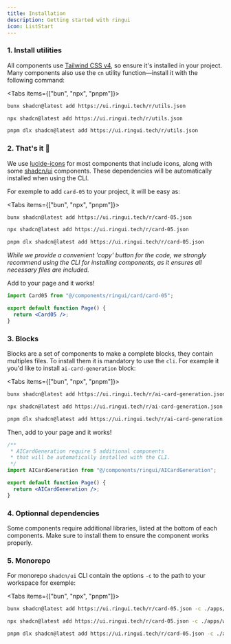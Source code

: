 ```yaml
---
title: Installation
description: Getting started with ringui
icon: ListStart
---
```


### 1. Install utilities

All components use [Tailwind CSS v4](https://tailwindcss.com/docs/installation/framework-guides/nextjs), so ensure it's installed in your project.
Many components also use the `cn` utility function—install it with the following command:

<Tabs items={["bun", "npx", "pnpm"]}>
 
```bash tab="bun"
bunx shadcn@latest add https://ui.ringui.tech/r/utils.json 
```
 
```bash tab="npx"
npx shadcn@latest add https://ui.ringui.tech/r/utils.json
```

```bash tab="pnpm"
pnpm dlx shadcn@latest add https://ui.ringui.tech/r/utils.json
```

</Tabs>

### 2. That's it 🎉

We use [lucide-icons](https://lucide.dev/guide/installation) for most components that include icons, along with some [shadcn/ui](https://ui.shadcn.com/) components. These dependencies will be automatically installed when using the CLI.

For exemple to add `card-05` to your project, it will be easy as:

<Tabs items={["bun", "npx", "pnpm"]}>
 
```bash tab="bun"
bunx shadcn@latest add https://ui.ringui.tech/r/card-05.json
```
 
```bash tab="npx"
npx shadcn@latest add https://ui.ringui.tech/r/card-05.json
```

```bash tab="pnpm"
pnpm dlx shadcn@latest add https://ui.ringui.tech/r/card-05.json
```

</Tabs>

_While we provide a convenient 'copy' button for the code, we strongly recommend using the CLI for installing components, as it ensures all necessary files are included._

Add to your page and it works!

```jsx
import Card05 from "@/components/ringui/card/card-05";

export default function Page() {
  return <Card05 />;
}
```


### 3. Blocks

Blocks are a set of components to make a complete blocks, they contain multiples files. To install them it is mandatory to use the `cli`. For example it you'd like to install `ai-card-generation` block:

<Tabs items={["bun", "npx", "pnpm"]}>
 
```bash tab="bun"
bunx shadcn@latest add https://ui.ringui.tech/r/ai-card-generation.json
```
 
```bash tab="npx"
npx shadcn@latest add https://ui.ringui.tech/r/ai-card-generation.json
```

```bash tab="pnpm"
pnpm dlx shadcn@latest add https://ui.ringui.tech/r/ai-card-generation.json
```

</Tabs>

Then, add to your page and it works!

```jsx
/**
 * AICardGeneration require 5 additional components
 * that will be automatically installed with the CLI.
 */
import AICardGeneration from "@/components/ringui/AICardGeneration";

export default function Page() {
  return <AICardGeneration />;
}
```

### 4. Optionnal dependencies

Some components require additional libraries, listed at the bottom of each components. Make sure to install them to ensure the component works properly.

### 5. Monorepo

For monorepo `shadcn/ui` CLI contain the options `-c` to the path to your workspace for exemple:

<Tabs items={["bun", "npx", "pnpm"]}>
 
```bash tab="bun"
bunx shadcn@latest add https://ui.ringui.tech/r/card-05.json -c ./apps/www
```
 
```bash tab="npx"
npx shadcn@latest add https://ui.ringui.tech/r/card-05.json -c ./apps/www
```

```bash tab="pnpm"
pnpm dlx shadcn@latest add https://ui.ringui.tech/r/card-05.json -c ./apps/www
```

</Tabs>
